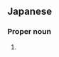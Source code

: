 ==Japanese==
{{ja-kanjitab|あさ|おか|yomi=k}}

===Proper noun===
{{ja-pos|あさおか|proper}}

# {{surname|lang=ja|sort=あさおか}}